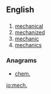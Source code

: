 {{also|měch|mech}}
==English==

==={{abbreviation}}===
{{en-abbr}}

# [[mechanical]]
# [[mechanized]]
# [[mechanic]]
# [[mechanics]]

===Anagrams===
* {{alphagram|cehm}} [[chem.#English|chem.]]
[[io:mech.]]